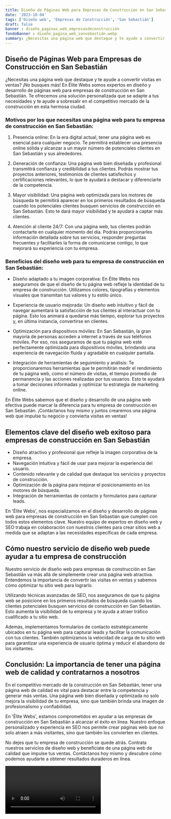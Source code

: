 ```yaml
---
title: Diseño de Páginas Web para Empresas de Construcción en San Sebastián
date: '2023-10-04'
tags: ['Diseño web', 'Empresas de Construcción', 'San Sebastián']
draft: false
banner : diseño_paginas_web_empresasdeconstrucción
fondoBanner : diseño_pagina_web_sansebastián.webp
summary: ¿Necesitas una página web que destaque y te ayude a convertir visitas en ventas? ¡No busques más! En Élite Webs somos expertos en diseño y desarrollo de páginas web para empresas de construcción en San Sebastián. Te ofrecemos una solución personalizada que se adapte a tus necesidades y te ayude a sobresalir en el competitivo mercado de la construcción en esta hermosa ciudad.
---
```


## Diseño de Páginas Web para Empresas de Construcción en San Sebastián

¿Necesitas una página web que destaque y te ayude a convertir visitas en ventas? ¡No busques más! En Élite Webs somos expertos en diseño y desarrollo de páginas web para empresas de construcción en San Sebastián. Te ofrecemos una solución personalizada que se adapte a tus necesidades y te ayude a sobresalir en el competitivo mercado de la construcción en esta hermosa ciudad.

### Motivos por los que necesitas una página web para tu empresa de construcción en San Sebastián:

1. Presencia online: En la era digital actual, tener una página web es esencial para cualquier negocio. Te permitirá establecer una presencia online sólida y alcanzar a un mayor número de potenciales clientes en San Sebastián y sus alrededores.

2. Generación de confianza: Una página web bien diseñada y profesional transmitirá confianza y credibilidad a tus clientes. Podrás mostrar tus proyectos anteriores, testimonios de clientes satisfechos y certificaciones relevantes, lo que te ayudará a destacar y diferenciarte de la competencia.

3. Mayor visibilidad: Una página web optimizada para los motores de búsqueda te permitirá aparecer en los primeros resultados de búsqueda cuando los potenciales clientes busquen servicios de construcción en San Sebastián. Esto te dará mayor visibilidad y te ayudará a captar más clientes.

4. Atención al cliente 24/7: Con una página web, tus clientes podrán contactarte en cualquier momento del día. Podrás proporcionarles información detallada sobre tus servicios, responder preguntas frecuentes y facilitarles la forma de comunicarse contigo, lo que mejorará su experiencia con tu empresa.

### Beneficios del diseño web para tu empresa de construcción en San Sebastián:

- Diseño adaptado a tu imagen corporativa: En Élite Webs nos aseguramos de que el diseño de tu página web refleje la identidad de tu empresa de construcción. Utilizamos colores, tipografías y elementos visuales que transmitan tus valores y tu estilo único.

- Experiencia de usuario mejorada: Un diseño web intuitivo y fácil de navegar aumentará la satisfacción de tus clientes al interactuar con tu página. Esto los animará a quedarse más tiempo, explorar tus proyectos y, en última instancia, convertirse en clientes.

- Optimización para dispositivos móviles: En San Sebastián, la gran mayoría de personas acceden a internet a través de sus teléfonos móviles. Por eso, nos aseguramos de que tu página web esté perfectamente optimizada para dispositivos móviles, brindando una experiencia de navegación fluida y agradable en cualquier pantalla.

- Integración de herramientas de seguimiento y análisis: Te proporcionaremos herramientas que te permitirán medir el rendimiento de tu página web, como el número de visitas, el tiempo promedio de permanencia y las acciones realizadas por tus usuarios. Esto te ayudará a tomar decisiones informadas y optimizar tu estrategia de marketing online.

En Élite Webs sabemos que el diseño y desarrollo de una página web efectiva puede marcar la diferencia para tu empresa de construcción en San Sebastián. ¡Contáctanos hoy mismo y juntos crearemos una página web que impulse tu negocio y convierta visitas en ventas!

<GifSeo />

<Cta />

## Elementos clave del diseño web exitoso para empresas de construcción en San Sebastián

- Diseño atractivo y profesional que refleje la imagen corporativa de la empresa.
- Navegación intuitiva y fácil de usar para mejorar la experiencia del usuario.
- Contenido relevante y de calidad que destaque los servicios y proyectos de construcción.
- Optimización de la página para mejorar el posicionamiento en los motores de búsqueda.
- Integración de herramientas de contacto y formularios para capturar leads.

En 'Élite Webs', nos especializamos en el diseño y desarrollo de páginas web para empresas de construcción en San Sebastián que cumplen con todos estos elementos clave. Nuestro equipo de expertos en diseño web y SEO trabaja en colaboración con nuestros clientes para crear sitios web a medida que se adaptan a las necesidades específicas de cada empresa.

## Cómo nuestro servicio de diseño web puede ayudar a tu empresa de construcción

Nuestro servicio de diseño web para empresas de construcción en San Sebastián va más allá de simplemente crear una página web atractiva. Entendemos la importancia de convertir las visitas en ventas y sabemos cómo optimizar tu sitio web para lograrlo.

Utilizando técnicas avanzadas de SEO, nos aseguramos de que tu página web se posicione en los primeros resultados de búsqueda cuando los clientes potenciales busquen servicios de construcción en San Sebastián. Esto aumenta la visibilidad de tu empresa y te ayuda a atraer tráfico cualificado a tu sitio web.

Además, implementamos formularios de contacto estratégicamente ubicados en tu página web para capturar leads y facilitar la comunicación con tus clientes. También optimizamos la velocidad de carga de tu sitio web para garantizar una experiencia de usuario óptima y reducir el abandono de los visitantes.

## Conclusión: La importancia de tener una página web de calidad y contratarnos a nosotros

En el competitivo mercado de la construcción en San Sebastián, tener una página web de calidad es vital para destacar entre la competencia y generar más ventas. Una página web bien diseñada y optimizada no solo mejora la visibilidad de tu empresa, sino que también brinda una imagen de profesionalismo y confiabilidad.

En 'Élite Webs', estamos comprometidos en ayudar a las empresas de construcción en San Sebastián a alcanzar el éxito en línea. Nuestro enfoque personalizado y experiencia en SEO nos permite crear páginas web que no solo atraen a más visitantes, sino que también los convierten en clientes.

No dejes que tu empresa de construcción se quede atrás. Contrata nuestros servicios de diseño web y benefíciate de una página web de calidad que impulse tus ventas. Contáctanos hoy mismo y descubre cómo podemos ayudarte a obtener resultados duraderos en línea.

<Video />

<CtaBot job='Empresas de Construcción' city='San Sebastián'/>

<Gmaps query='San Sebastián+españa+maps' />